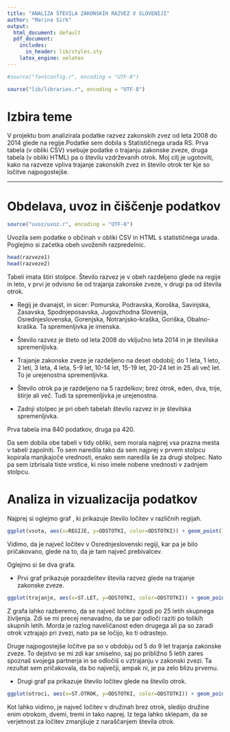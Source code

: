 ```yaml
---
title: "ANALIZA ŠTEVILA ZAKONSKIH RAZVEZ V SLOVENIJI"
author: "Marina Sirk"
output:
  html_document: default
  pdf_document:
    includes:
      in_header: lib/styles.sty
    latex_engine: xelatex
---
```


```r

#source("fontconfig.r", encoding = "UTF-8")

source("lib/libraries.r", encoding = "UTF-8")
```

# Izbira teme

V projektu bom analizirala podatke razvez zakonskih zvez od leta 2008 do 2014 glede na regije.Podatke sem dobila s Statističnega urada RS. Prva tabela (v obliki CSV) vsebuje podatke o trajanju zakonske zveze, druga tabela (v obliki HTML) pa o številu vzdrževanih otrok.
Moj cilj je ugotoviti, kako na razveze vpliva trajanje zakonskih zvez in število otrok ter kje so ločitve najpogostejše.

***

# Obdelava, uvoz in čiščenje podatkov

```r
source("uvoz/uvoz.r", encoding = "UTF-8")
```

Uvozila sem podatke o občinah v obliki CSV in HTML s statističnega urada. Poglejmo si začetka obeh uvoženih razpredelnic.

```r
head(razveze1)
head(razveze2)
```

Tabeli imata štiri stolpce. Število razvez je v obeh razdeljeno glede na regije in leto, v prvi je odvisno še od trajanja zakonske zveze, v drugi pa od števila otrok.

* Regij je dvanajst, in sicer: Pomurska, Podravska, Koroška, Savinjska, Zasavska, Spodnjeposavska, Jugovzhodna Slovenija, Osrednjeslovenska, Gorenjska, Notranjsko-kraška, Goriška, Obalno-kraška. Ta spremenljivka je imenska.

* Število razvez je šteto od leta 2008 do vključno leta 2014 in je številska spremenljivka.

* Trajanje zakonske zveze je razdeljeno na deset obdobij; do 1 leta, 1 leto, 2 leti, 3 leta, 4 leta, 5-9 let, 10-14 let, 15-19 let, 20-24 let in 25 ali več let. To je urejenostna spremenljivka.

* Število otrok pa je razdeljeno na 5 razdelkov; brez otrok, eden, dva, trije, štirje ali več. Tudi ta spremenljivka je urejenostna.

* Zadnji stolpec je pri obeh tabelah število razvez in je številska spremenljivka.

Prva tabela ima 840 podatkov, druga pa 420.

Da sem dobila obe tabeli v tidy obliki, sem morala najprej vsa prazna mesta v tabeli zapolniti. To sem naredila tako da sem najprej v prvem stolpcu kopirala manjkajoče vrednosti, enako sem naredila še za drugi stolpec. Nato pa sem izbrisala tiste vrstice, ki niso imele nobene vrednosti v zadnjem stolpcu.

# Analiza in vizualizacija podatkov

Najprej si oglejmo graf \ref{fig:graf1}, ki prikazuje število ločitev v različnih regijah.

```r
ggplot(vsota, aes(x=REGIJE, y=ODSTOTKI, color=ODSTOTKI)) + geom_point()
```

Vidimo, da je največ ločitev v Osrednjeslovenski regiji, kar pa je bilo pričakovano, glede na to, da je tam največ prebivalcev.

Oglejmo si še dva grafa.

* Prvi graf \ref{fig:graf2} prikazuje porazdelitev števila razvez glede na trajanje zakonske zveze.

```r
ggplot(trajanje, aes(x=ST.LET, y=ODSTOTKI, color=ODSTOTKI)) + geom_point()
```

Z grafa lahko razberemo, da se največ ločitev zgodi po 25 letih skupnega življenja. Zdi se mi precej nenavadno, da se par odloči raziti po tolikih skupnih letih. Morda je razlog naveličanost eden drugega ali pa so zaradi otrok vztrajajo pri zvezi, nato pa se ločijo, ko ti odrastejo.

Druge najpogostejše ločitve pa so v obdobju od 5 do 9 let trajanja zakonske zveze. To dejstvo se mi zdi kar smiselno, saj po približno 5 letih zares spoznaš svojega partnerja in se odločiš o vztrajanju v zakonski zvezi. Ta rezultat sem pričakovala, da bo največji, ampak ni, je pa zelo blizu prvemu.

* Drugi graf \ref{fig:graf3} pa prikazuje število ločitev glede na število otrok.

```r
ggplot(otroci, aes(x=ST.OTROK, y=ODSTOTKI, color=ODSTOTKI)) + geom_point()
```

Kot lahko vidimo, je največ ločitev v družinah brez otrok, sledijo družine enim otrokom,  dvemi, tremi in tako naprej. Iz tega lahko sklepam, da se verjetnost za ločitev zmanjšuje z naraščanjem števila otrok.
